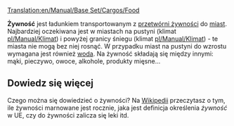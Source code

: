 [[Translation:en/Manual/Base Set/Cargos/Food]]

{{pl/Ładunek|name=Żywność
|image=Foodprocplant.png
|produced=[[pl/Manual/Base Set/Industries/Przetwórnia żywności|Przetwórnia żywności]]
|accepted=[[pl/Domy|Domy]]
}}

'''Żywność''' jest ładunkiem transportowanym z [[pl/Manual/Base Set/Industries/Przetwórnia żywności|przetwórni żywności]] do [[pl/Domy|miast]]. Najbardziej oczekiwana jest w miastach na pustyni (klimat [[pl/Manual/Klimat]]) i powyżej granicy śniegu (klimat [[pl/Manual/Klimat]]) - te miasta nie mogą bez niej rosnąć. W przypadku miast na pustyni do wzrostu wymagana jest również [[pl/Manual/Base Set/Cargos/Woda|woda]]. Na żywność składają się między innymi: mąki, pieczywo, owoce, alkohole, produkty mięsne...

==Dowiedz się więcej==
Czego można się dowiedzieć o żywności? Na [https://pl.wikipedia.org/wiki/%C5%BBywno%C5%9B%C4%87 Wikipedii] przeczytasz o tym, ile żywności marnowane jest rocznie, jaka jest definicja określenia ''żywność'' w UE, czy do żywności zalicza się leki itd.

{{pl/Navbox Ładunek}}